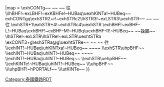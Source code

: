 {{Routemap
|inline = <includeonly>1</includeonly>
|title = 蘇凡納布機場捷運
|title-bg = #{{BTS color|Airport Rail Link}}
|collapse = {{#if:{{{collapse|}}}|yes}}
|map = 
\exhCONTg~~ ~~ ~~{{rint|bangkok|Dark Red}} 往{{站|蘭實}}
\\lhBHF!~exLBHF!~exKBHFe!~HUBaq\uexhKINTa!~HUBeq~~{{站|廊曼}} {{rint|air|link=廊曼國際機場}}
exhCONTgq\exhSTR2+r!~exhSTRc2\lhSTR3!~exLSTR3\uexhSTR~~ ~~ ~~{{rint|bangkok|Light Red}} 往{{站|達鈴燦}}
\exhSTR+1\exhSTR+4!~exhSTRc4\uexhSTR
\exhBHF!~exBHF-L!~HUBaq\exhBHF!~exBHF-M!~HUBq\uexhBHF-R!~HUBeq~~ ~~[[挽賜中央站|挽賜]]~~{{rint|bangkok|Blue}}
\lhSTRe!~exLSTR\lhSTRe!~exLSTR\uexhtSTRa
\exCONT3+g\exhSTRa@g\uexhtSTRe~~ ~~ ~~{{rint|bangkok|Dark Red}} 往{{站|曼谷}}
\\exhINT!~HUBaq\uhKINTxa!~HUBeq~~ ~~{{站|披耶泰}}~~{{rint|bangkok|sukhumvit}}
\\exhSTR\uhpBHF~~{{站|叻猜巴洛}} {{rint|rail|link=東線 (泰國)}}
\\exhINT!~HUBaq\uhINT!~HUBeq~~ ~~{{站|目甲訕}}~~{{rint|bangkok|Blue}}
\\exhINT!~HUBaq\uhINT!~HUBeq~~{{站|藍甘杏}} {{rint|rail|link=東線 (泰國)}}
\\exhSTR\uehpBHF~~{{BSto|Sun Wichai|已取消|it=off}}
\\exhKINTe!~HUBaq\uhINT!~HUBeq~~{{站|華目}} {{rint|rail|link=東線 (泰國)}}
\\\uhpBHF~~{{站|挽塔昌}} {{rint|rail|link=東線 (泰國)}}
\\\uhpBHF!~hPORTALf~~{{站|叻甲挽}} {{rint|rail|link=東線 (泰國)}}
\\\utKINTe~~{{站|蘇凡納布}} {{rint|air|link=蘇凡納布機場}}
}}<noinclude>
{{rdt intro|[[蘇凡納布機場捷運]]}}
[[Category:泰國鐵路RDT]]
</noinclude>
